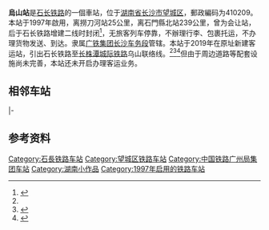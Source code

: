 {{Infobox China railway station
|车站名称 = 烏山站
|图片 = 
|图片介绍 = 
|其他名称 = 
|车站拼音 = Wushan
|英文名称 = Wushan Railway Station
|车站代码 = 27026<ref>{{cite book|title=中华人民共和国铁路车站代码（GB/T 10302-2010）|publisher=中国标准出版社|year=2010|isbn=155066140495|ignore-isbn-error=true|pages=38}}</ref>
|电报码 = VWQ<ref>{{cite book|author=铁道部电子计算技术中心, 铁道部运输局|title=铁路车站站名代码表：TMIS使用|publisher=中国铁道出版社|location=北京|year=1998|isbn=9787113030995|pages=51}}</ref><ref>{{cite book|author=[[中华人民共和国铁道部|中华人民共和国铁道部]]|title=铁路电报站名略号（2012）|publisher=中国铁道出版社|location=北京|year=2012|unified=15113·3468|pages=135}}</ref>
|拼音码 = WSH
|开通运营 = 1997年
|车站位置 = [[中國|中國]][[湖南省|湖南省]][[长沙市|长沙市]][[望城区|望城区]][[乌山街道|乌山街道]]
|坐标 = {{coord|28.308859|112.741453|display=inline,title}}
|归属 = [[广铁集团|广铁集团]][[长沙车务段|长沙车务段]]
|线路 = [[石长铁路|石长铁路]]、石长联络线
|车站等级 = [[四等站_(中国大陆)|四等站]]
|月台数目 = 2
|股道数日 = 4
}}
'''烏山站'''是[[石长铁路|石长铁路]]的一個車站，位于[[湖南省|湖南省]][[长沙市|长沙市]][[望城区|望城区]]，郵政編码为410209。本站于1997年啟用，离撈刀河站25公里，离石門縣北站239公里，曾为会让站，后于石长铁路增建二线时封闭<ref name="wushan_czt">{{cite web|url=http://www.crfsdi.com.cn/sysWeb/upfiles/hpgs/201708220936001.pdf|title=新建长株潭城际铁路与石长铁路联络线环境影响报告书（简本）|publisher=中铁第四勘察设计院集团有限公司|date=2017-08-22|accessdate=2017-09-16|archive-date=2017-09-16|archive-url=https://web.archive.org/web/20170916182805/http://www.crfsdi.com.cn/sysWeb/upfiles/hpgs/201708220936001.pdf|dead-url=yes}}</ref>，无旅客列车停靠，不辦理行李、包裹托运，不办理货物发送、到达。隶属[[广铁集团|广铁集团]][[长沙车务段|长沙车务段]]管辖。本站于2019年在原址新建客运站，引出石长铁路至[[长株潭城际铁路|长株潭城际铁路]]乌山联络线。<ref name="wushan_czt"/><ref>{{cite |title=广铁运函〔2019〕656号《中国铁路广州局集团有限公司关于公布2019年底调整列车运行图的通知》|page=21|publisher=中国铁路广州局集团有限公司}}</ref><ref>{{cite news|url=https://www.sohu.com/a/364770303_209323|title=1月10日起，龙山北站增开多趟动车组列车|work=龙山在线|date=2020-01-04|accessdate=2020-01-06}}</ref>但由于周边道路等配套设施尚未完善，本站还未开启办理客运业务。

== 相邻车站 ==
{{start rail box|[[File:China_Railways.svg|16px]] [[中国铁路|中国铁路]]}}
{{s-inop|[[宁乡站|宁乡站]]|{{站|石门县北}}方向}}
{{s-line|[[石长铁路|石长铁路]]<br />乌山站}}
{{s-inop|[[望城西站|望城西站]]|{{站|捞刀河}}方向}}
|-
{{terminus}}
{{s-line|乌山联络线<br />{{0}}{{0}} {{0}}{{0}}{{0}}{{0}} 乌山站 10km →}}
{{s-inop|[[长沙西站|长沙西站]]|{{站|株洲南}}/{{站|湘潭}}方向}}
{{end box}}

== 参考资料 ==
{{reflist}}

{{石长铁路}}
{{长株潭城际铁路|nocat}}

[[Category:石長铁路车站|Category:石長铁路车站]]
[[Category:望城区铁路车站|Category:望城区铁路车站]]
[[Category:中国铁路广州局集团车站|Category:中国铁路广州局集团车站]]
[[Category:湖南小作品|Category:湖南小作品]]
[[Category:1997年启用的铁路车站|Category:1997年启用的铁路车站]]
